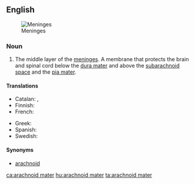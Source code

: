 ==English==
[[File:Meninges-en.svg|thumb|Meninges]]

===Noun===
{{en-noun}}
{{wikipedia}}

# {{context|anatomy|lang=en}} The middle layer of the [[meninges]].  A membrane that protects the brain and spinal cord below the [[dura mater]] and above the [[subarachnoid space]] and the [[pia mater]].

====Translations====
{{trans-top|middle layer of the meninges}}
* Catalan: {{t|ca|aracnoide|f}}, {{t|ca|membrana aracnoide|f}}
* Finnish: {{t+|fi|lukinkalvo}}
* French: {{t+|fr|arachnoïde|f}}
{{trans-mid}}
* Greek: {{t|el|αραχνοειδής μήνιγξ|f}}
* Spanish: {{t+|es|aracnoides|m}}
* Swedish: {{t|sv|spindelvävshinnan|c}}
{{trans-bottom}}

====Synonyms====
* [[arachnoid]]

[[ca:arachnoid mater]]
[[hu:arachnoid mater]]
[[ta:arachnoid mater]]